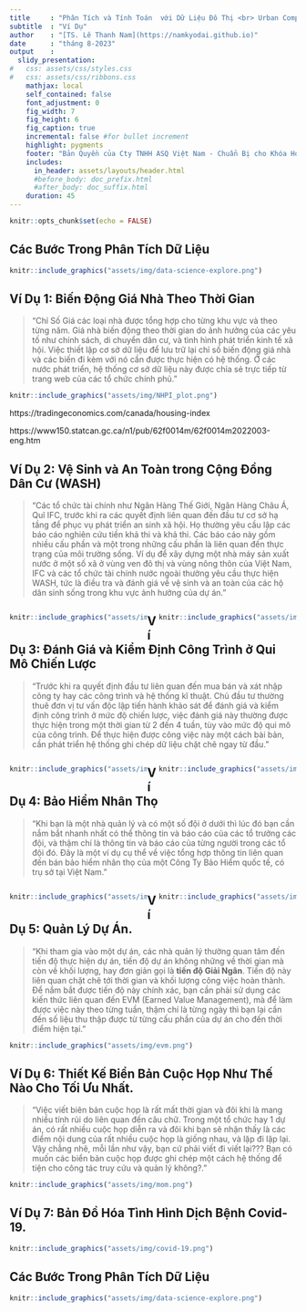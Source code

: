 ```yaml
---
title     : "Phân Tích và Tính Toán  với Dữ Liệu Đô Thị <br> Urban Computation"
subtitle  : "Ví Dụ"
author    : "[TS. Lê Thanh Nam](https://namkyodai.github.io)"
date      : "tháng 8-2023"
output    :
  slidy_presentation:
#   css: assets/css/styles.css
#   css: assets/css/ribbons.css
    mathjax: local
    self_contained: false
    font_adjustment: 0
    fig_width: 7
    fig_height: 6
    fig_caption: true
    incremental: false #for bullet increment
    highlight: pygments
    footer: "Bản Quyền của Cty TNHH ASQ Việt Nam - Chuẩn Bị cho Khóa Học tại Đại Học UEH"
    includes:
      in_header: assets/layouts/header.html
      #before_body: doc_prefix.html
      #after_body: doc_suffix.html
    duration: 45
---
```


```r
knitr::opts_chunk$set(echo = FALSE)
```


## Các Bước Trong Phân Tích Dữ Liệu



```r
knitr::include_graphics("assets/img/data-science-explore.png")
```




## Ví Dụ 1: Biến Động Giá Nhà Theo Thời Gian


> "Chỉ Số Giá các loại nhà được tổng hợp cho từng khu vực và theo từng năm. Giá nhà biến động theo thời gian do ảnh hưởng của các yêu tố như chính sách, di chuyển dân cư, và tình hình phát triển kinh tế xã hội. Việc thiết lập cơ sở dữ liệu để lưu trữ lại chỉ số biến động giá nhà và các biến đi kèm với nó cần được thực hiện có hệ thống. Ở các nước phát triển, hệ thống cơ sở dữ liệu này được chỉa sẻ trực tiếp từ trang web của các tổ chức chính phủ."
>


```r
knitr::include_graphics("assets/img/NHPI_plot.png")
```

https://tradingeconomics.com/canada/housing-index

https://www150.statcan.gc.ca/n1/pub/62f0014m/62f0014m2022003-eng.htm


## Ví Dụ 2: Vệ Sinh và An Toàn trong Cộng Đồng Dân Cư (WASH)

> "Các tổ chức tài chính như Ngân Hàng Thế Giới, Ngân Hàng Châu Á, Quĩ IFC, trước khi ra các quyết định liên quan đến đầu tư cơ sở hạ tầng để phục vụ phát triển an sinh xã hội. Họ thường yêu cầu lập các báo cáo nghiên cứu tiền khả thi và khả thi. Các báo cáo này gồm nhiều cấu phần và một trong những cấu phần là liên quan đến thực trạng của môi trường sống. Ví dụ để xây dựng một nhà máy sản xuất nước ở một số xã ở vùng ven đô thị và vùng nông thôn của Việt Nam, IFC và các tổ chức tài chính nước ngoài thường yêu cầu thực hiện WASH, tức là điều tra và đánh giá về vệ sinh và an toàn của các hộ dân sinh sống trong khu vực ảnh hưởng của dự án."
>


<div class='left' style='float:left;width:48%'>


```r
knitr::include_graphics("assets/img/graph_a8_yes_perc.png")
```

</div>

<div class='right' style='float:right;width:48%'>

```r
knitr::include_graphics("assets/img/graph_a7q5.png")
```

</div>



## Ví Dụ 3: Đánh Giá và Kiểm Định Công Trình ở Qui Mô Chiến Lược

> "Trước khi ra quyết định đầu tư liên quan đến mua bán và xát nhập công ty hay các công trình và hệ thống kĩ thuật. Chủ đầu tư thường thuê đơn vị tư vấn độc lập tiến hành khảo sát để đánh giá và kiểm định công trình ở mức độ chiến lược, việc đánh giá này thường được thực hiện trong một thời gian từ 2 đến 4 tuần, tùy vào mức độ qui mô của công trình. Để thực hiện được công việc này một cách bài bản, cần phát triển hệ thống ghi chép dữ liệu chặt chẽ ngay từ đầu."
>


<div class='left' style='float:left;width:48%'>


```r
knitr::include_graphics("assets/img/cooling.png")
```

</div>


<div class='right' style='float:right;width:48%'>

```r
knitr::include_graphics("assets/img/tdd01.png")
```

</div>

## Ví Dụ 4: Bảo Hiểm Nhân Thọ

> "Khi bạn là một nhà quản lý và có một số đội ở dưới thì lúc đó bạn cần nắm bắt nhanh nhất có thể thông tin và báo cáo của các tổ trưởng các đội, và thậm chí là thông tin và báo cáo của từng người trong các tổ đội đó. Đây là một ví dụ cụ thể về việc tổng hợp thông tin liên quan đến bán bảo hiểm nhân thọ của một Công Ty Bảo Hiểm quốc tế, có trụ sở tại Việt Nam."
>


<div class='left' style='float:left;width:48%'>


```r
knitr::include_graphics("assets/img/knime-bao-hiem.png")
```

</div>

<div class='right' style='float:right;width:48%'>

```r
knitr::include_graphics("assets/img/knime-bao-hiem01.png")
```

</div>






## Ví Dụ 5: Quản Lý Dự Án.

> "Khi tham gia vào một dự án, các nhà quản lý thường quan tâm đến tiến độ thực hiện dự án, tiến độ dự án không những về thời gian mà còn về khối lượng, hay đơn giản gọi là **tiến độ Giải Ngân**. Tiến độ này liên quan chặt chẽ tới thời gian và khối lượng công việc hoàn thành. Để nắm bắt được tiến độ này chính xác, bạn cần phải sử dụng các kiến thức liên quan đến EVM (Earned Value Management), mà để làm được việc này theo từng tuần, thậm chí là từng ngày thì bạn lại cần đến số liệu thu thập được từ từng cấu phần của dự án cho đến thời điểm hiện tại."
>


```r
knitr::include_graphics("assets/img/evm.png")
```



## Ví Dụ 6: Thiết Kế Biển Bản Cuộc Họp Như Thế Nào Cho Tối Ưu Nhất.

> "Việc viết biên bản cuộc họp là rất mất thời gian và đôi khi là mang nhiều tính rủi do liên quan đến câu chữ. Trong một tổ chức hay 1 dự án, có rất nhiều cuộc họp diễn ra và đôi khi bạn sẽ nhận thấy là các điểm nội dung của rất nhiều cuộc họp là giống nhau, và lặp đi lặp lại. Vậy chẳng nhẽ, mỗi lần như vậy, bạn cứ phải viết đi viết lại??? Bạn có muốn các biển bản cuộc họp được ghi chép một cách hệ thống để tiện cho công tác truy cứu và quản lý không?."
>


```r
knitr::include_graphics("assets/img/mom.png")
```




## Ví Dụ 7: Bản Đồ Hóa Tình Hình Dịch Bệnh Covid-19.



```r
knitr::include_graphics("assets/img/covid-19.png")
```

## Các Bước Trong Phân Tích Dữ Liệu



```r
knitr::include_graphics("assets/img/data-science-explore.png")
```

